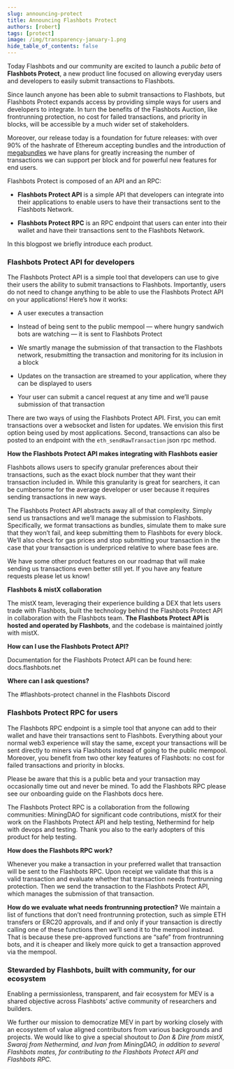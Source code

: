 ```yaml
---
slug: announcing-protect
title: Announcing Flashbots Protect
authors: [robert]
tags: [protect]
image: /img/transparency-january-1.png
hide_table_of_contents: false
---
```

Today Flashbots and our community are excited to launch a _public beta_ of **Flashbots Protect**, a new product line focused on allowing everyday users and developers to easily submit transactions to Flashbots.
<!--truncate-->
Since launch anyone has been able to submit transactions to Flashbots, but Flashbots Protect expands access by providing simple ways for users and developers to integrate. In turn the benefits of the Flashbots Auction, like frontrunning protection, no cost for failed transactions, and priority in blocks, will be accessible by a much wider set of stakeholders.

Moreover, our release today is a foundation for future releases: with over 90% of the hashrate of Ethereum accepting bundles and the introduction of [megabundles](https://twitter.com/bertcmiller/status/1442548307595706369) we have plans for greatly increasing the number of transactions we can support per block and for powerful new features for end users.

Flashbots Protect is composed of an API and an RPC:

* **Flashbots Protect API** is a simple API that developers can integrate into their applications to enable users to have their transactions sent to the Flashbots Network.

* **Flashbots Protect RPC** is an RPC endpoint that users can enter into their wallet and have their transactions sent to the Flashbots Network.

In this blogpost we briefly introduce each product.

### Flashbots Protect API for developers
The Flashbots Protect API is a simple tool that developers can use to give their users the ability to submit transactions to Flashbots. Importantly, users do not need to change anything to be able to use the Flashbots Protect API on your applications! Here’s how it works:

* A user executes a transaction

* Instead of being sent to the public mempool — where hungry sandwich bots are watching — it is sent to Flashbots Protect

* We smartly manage the submission of that transaction to the Flashbots network, resubmitting the transaction and monitoring for its inclusion in a block

* Updates on the transaction are streamed to your application, where they can be displayed to users

* Your user can submit a cancel request at any time and we’ll pause submission of that transaction

There are two ways of using the Flashbots Protect API. First, you can emit transactions over a websocket and listen for updates. We envision this first option being used by most applications. Second, transactions can also be posted to an endpoint with the `eth_sendRawTransaction` json rpc method.

**How the Flashbots Protect API makes integrating with Flashbots easier**

Flashbots allows users to specify granular preferences about their transactions, such as the exact block number that they want their transaction included in. While this granularity is great for searchers, it can be cumbersome for the average developer or user because it requires sending transactions in new ways.

The Flashbots Protect API abstracts away all of that complexity. Simply send us transactions and we’ll manage the submission to Flashbots. Specifically, we format transactions as bundles, simulate them to make sure that they won’t fail, and keep submitting them to Flashbots for every block. We’ll also check for gas prices and stop submitting your transaction in the case that your transaction is underpriced relative to where base fees are.

We have some other product features on our roadmap that will make sending us transactions even better still yet. If you have any feature requests please let us know!

**Flashbots & mistX collaboration**

The mistX team, leveraging their experience building a DEX that lets users trade with Flashbots, built the technology behind the Flashbots Protect API in collaboration with the Flashbots team. **The Flashbots Protect API is hosted and operated by Flashbots**, and the codebase is maintained jointly with mistX.

**How can I use the Flashbots Protect API?**

Documentation for the Flashbots Protect API can be found here: docs.flashbots.net

**Where can I ask questions?**

The #flashbots-protect channel in the Flashbots Discord

### Flashbots Protect RPC for users

The Flashbots RPC endpoint is a simple tool that anyone can add to their wallet and have their transactions sent to Flashbots. Everything about your normal web3 experience will stay the same, except your transactions will be sent directly to miners via Flashbots instead of going to the public mempool. Moreover, you benefit from two other key features of Flashbots: no cost for failed transactions and priority in blocks.

Please be aware that this is a public beta and your transaction may occasionally time out and never be mined. To add the Flashbots RPC please see our onboarding guide on the Flashbots docs here.

The Flashbots Protect RPC is a collaboration from the following communities: MiningDAO for significant code contributions, mistX for their work on the Flashbots Protect API and help testing, Nethermind for help with devops and testing. Thank you also to the early adopters of this product for help testing.

**How does the Flashbots RPC work?**

Whenever you make a transaction in your preferred wallet that transaction will be sent to the Flashbots RPC. Upon receipt we validate that this is a valid transaction and evaluate whether that transaction needs frontrunning protection. Then we send the transaction to the Flashbots Protect API, which manages the submission of that transaction.

**How do we evaluate what needs frontrunning protection?**
We maintain a list of functions that don’t need frontrunning protection, such as simple ETH transfers or ERC20 approvals, and if and only if your transaction is directly calling one of these functions then we’ll send it to the mempool instead. That is because these pre-approved functions are “safe” from frontrunning bots, and it is cheaper and likely more quick to get a transaction approved via the mempool.

### Stewarded by Flashbots, built with community, for our ecosystem

Enabling a permissionless, transparent, and fair ecosystem for MEV is a shared objective across Flashbots’ active community of researchers and builders.

We further our mission to democratize MEV in part by working closely with an ecosystem of value aligned contributors from various backgrounds and projects. We would like to give a special shoutout to _Don & Dire from mistX, Swaraj from Nethermind, and Ivan from MiningDAO, in addition to several Flashbots mates, for contributing to the Flashbots Protect API and Flashbots RPC._
